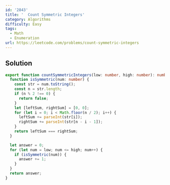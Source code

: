 ```yaml
---
id: '2843'
title: '  Count Symmetric Integers'
category: Algorithms
difficulty: Easy
tags:
  - Math
  - Enumeration
url: https://leetcode.com/problems/count-symmetric-integers
---
```


## Solution

```typescript showLineNumbers
export function countSymmetricIntegers(low: number, high: number): number {
  function isSymmetric(num: number) {
    const str = num.toString();
    const n = str.length;
    if (n % 2 !== 0) {
      return false;
    }
    let [leftSum, rightSum] = [0, 0];
    for (let i = 0; i < Math.floor(n / 2); i++) {
      leftSum += parseInt(str[i]);
      rightSum += parseInt(str[n - i - 1]);
    }
    return leftSum === rightSum;
  }

  let answer = 0;
  for (let num = low; num <= high; num++) {
    if (isSymmetric(num)) {
      answer += 1;
    }
  }
  return answer;
}
```
